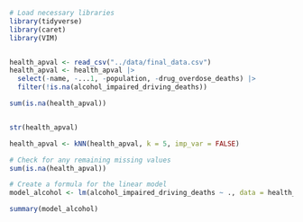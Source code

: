 ```r
# Load necessary libraries
library(tidyverse)
library(caret)
library(VIM)


health_apval <- read_csv("../data/final_data.csv")
health_apval <- health_apval |> 
  select(-name, -...1, -population, -drug_overdose_deaths) |> 
  filter(!is.na(alcohol_impaired_driving_deaths))

sum(is.na(health_apval))


str(health_apval)
```


```r
health_apval <- kNN(health_apval, k = 5, imp_var = FALSE)

# Check for any remaining missing values
sum(is.na(health_apval))
```


```r

# Create a formula for the linear model
model_alcohol <- lm(alcohol_impaired_driving_deaths ~ ., data = health_apval)

summary(model_alcohol)

```


